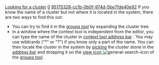 [[Property:title|Looking for a cluster]]
[[Property:weight|0]]
[[Property:uuid|95175328-cc1b-0b0f-974d-5be7fde40e92]]
If you know the name of a cluster but not where it is located in the system, there are two ways to find this out: 
* You can try to find it in the [[Groups tool|groups tool]]  by expanding the cluster tree. 
* In a window where the context tool is independent from the editor, you can type the name of the cluster in [[Context tool address bar|context tool address bar]] . You may use wildcards ("*" or "?") if you know only a part of the name. You can then locate the cluster in the system by [[Pick-and-drop mechanism|picking]]  the cluster stone in the [[Context tool address bar|address bar]]  and dropping it on the [[Locate command|view icon ]]   [[Image:general-search-icon]]  of the [[Groups tool|groups tool]] . 

